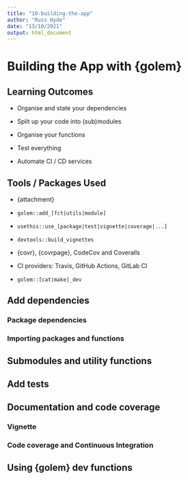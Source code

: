 ```yaml
---
title: "10-building-the-app"
author: "Russ Hyde"
date: "13/10/2021"
output: html_document
---
```


# Building the App with {golem}

## Learning Outcomes

- Organise and state your dependencies

- Split up your code into (sub)modules

- Organise your functions

- Test everything

- Automate CI / CD services

## Tools / Packages Used

- {attachment}

- `golem::add_[fct|utils|module]`

- `usethis::use_[package|test|vignette|coverage|...]`

- `devtools::build_vignettes`

- {covr}, {covrpage}, CodeCov and Coveralls

- CI providers: Travis, GitHub Actions, GitLab CI

- `golem::[cat|make]_dev`

## Add dependencies

### Package dependencies

### Importing packages and functions

## Submodules and utility functions

## Add tests

## Documentation and code coverage

### Vignette

### Code coverage and Continuous Integration

## Using {golem} dev functions